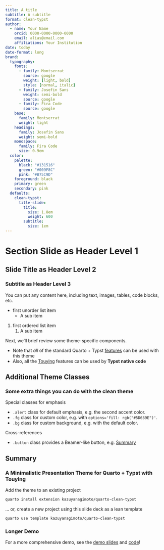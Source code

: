 ```yaml
---
title: A title
subtitle: A subtitle
format: clean-typst
author:
  - name: Your Name
    orcid: 0000-0000-0000-0000
    email: alias@email.com
    affiliations: Your Institution
date: today
date-format: long
brand:
  typography: 
    fonts: 
      - family: Montserrat
        source: google
        weight: [light, bold]
        style: [normal, italic]
      - family: Josefin Sans
        weight: semi-bold
        source: google
      - family: Fira Code
        source: google
    base:
      family: Montserrat
      weight: light
    headings:
      family: Josefin Sans
      weight: semi-bold
    monospace:
      family: Fira Code
      size: 0.9em
  color:
    palette:
      black: "#131516"
      green: "#009F8C"
      pink: "#B75C9D"
    foreground: black
    primary: green
    secondary: pink
  defaults: 
    clean-typst:
      title-slide:
        title:
          size: 1.8em
          weight: 600
        subtitle:
          size: 1em
---
```


# Section Slide as Header Level 1

## Slide Title as Header Level 2

### Subtitle as Header Level 3

You can put any content here, including text, images, tables, code blocks, etc.

- first unorder list item
    - A sub item

1. first ordered list item
    1. A sub item

Next, we'll brief review some theme-specific components.

- Note that _all_ of the standard Quarto + Typst
[features](https://quarto.org/docs/output-formats/typst.html) 
can be used with this theme
- Also, all the [Touying](https://touying-typ.github.io) features can be used by **Typst native code**

## Additional Theme Classes

### Some extra things you can do with the clean theme

Special classes for emphasis

- `.alert` class for default emphasis, e.g. [the second accent color]{.alert}.
- `.fg` class for custom color, e.g. [with `options='fill: rgb("#5D639E")'`]{.fg options='fill: rgb("#5D639E")'}.
- `.bg` class for custom background, e.g. [with the default color]{.bg}.

Cross-references

- `.button` class provides a Beamer-like button, e.g.
[[Summary]{.button}](#sec-summary)


## Summary {#sec-summary}

### A Minimalistic Presentation Theme for Quarto + Typst with Touying

Add the theme to an existing project

```.bash
quarto install extension kazuyanagimoto/quarto-clean-typst
```

... or, create a new project using this slide deck as a lean template

```.bash
quarto use template kazuyanagimoto/quarto-clean-typst
```


### Longer Demo

For a more comprehensive demo, see the [demo slides](https://kazuyanagimoto.com/quarto-slides-typst/slides/quarto-clean-typst/clean.pdf) and [code](https://github.com/kazuyanagimoto/quarto-slides-typst/blob/main/slides/quarto-clean-typst/clean.qmd)!
